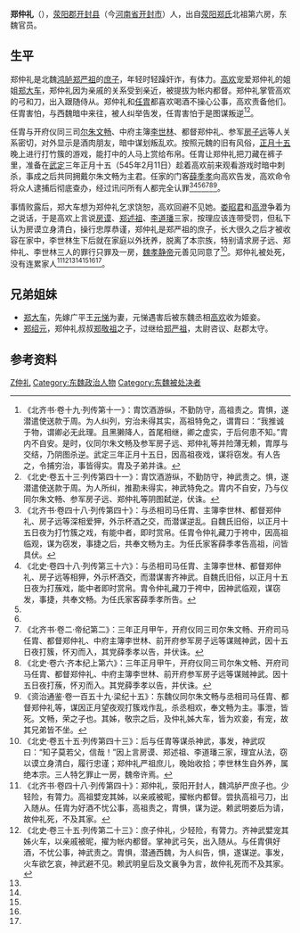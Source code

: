 '''郑仲礼'''（{{bd|？||545年||catIdx=Z}}），[[荥阳郡|荥阳郡]][[开封县|开封县]]（今[[河南省|河南省]][[开封市|开封市]]）人，出自[[荥阳郑氏|荥阳郑氏]]北祖第六房，东魏官员。

== 生平 ==
郑仲礼是北魏[[鸿胪|鸿胪]][[郑严祖|郑严祖]]的[[庶子|庶子]]，年轻时轻躁奸诈，有体力。[[高欢|高欢]]宠爱郑仲礼的姐姐[[郑大车|郑大车]]，郑仲礼因为亲戚的关系受到亲近，被提拔为帐内都督。郑仲礼掌管高欢的弓和刀，出入跟随侍从。郑仲礼和[[任胄|任胄]]都喜欢喝酒不操心公事，高欢责备他们。任胄害怕，与西魏暗中来往，被人纠举告发，任胄害怕于是图谋叛逆<ref name=autogenerated1>《北齐书·卷十九·列传第十一》：胄饮酒游纵，不勤防守，高祖责之。胄惧，遂潜遣使送款于周。为人纠列，穷治未得其实，高祖特免之，谓胄曰：“我推诚于物，谓卿必无此理。且黑獭降人，首尾相继，卿之虚实，于后何患不知。”胄内不自安。是时，仪同尔朱文畅及参军房子远、郑仲礼等并险薄无赖，胄厚与交结，乃阴图杀逆。武定三年正月十五日，因高祖夜戏，谋将窃发。有人告之，令捕穷治，事皆得实。胄及子弟并诛。 </ref><ref name=autogenerated2>《北史·卷五十三·列传第四十一》：胄饮酒游纵，不勤防守，神武责之。惧，遂潜遣使送款于周。为人所纠，推勘未得实，神武特免之。胄内不自安，乃与仪同尔朱文畅、参军房子远、郑仲礼等阴图弑逆，伏诛。</ref>。

任胄与开府仪同三司[[尔朱文畅|尔朱文畅]]、中府主簿[[李世林|李世林]]、都督郑仲礼、参军[[房子远|房子远]]等人关系密切，对外显示是酒肉朋友，暗中谋划叛乱欢。按照元魏的旧有风俗，[[正月十五|正月十五]]晚上进行打竹簇的游戏，能打中的人马上赏给布帛。任胄让郑仲礼把刀藏在裤子里，准备在[[武定_(东魏)|武定]]三年正月十五（545年2月11日）趁着高欢前来观看游戏时暗中刺杀，事成之后共同拥戴尔朱文畅为主君。任家的门客[[薛季孝|薛季孝]]向高欢告发，高欢命令将众人逮捕后彻底查办，经过讯问所有人都完全认罪<ref>《北齐书·卷四十八·列传第四十》：与丞相司马任胄、主簿李世林、都督郑仲礼、房子远等深相爱狎，外示杯酒之交，而潜谋逆乱。自魏氏旧俗，以正月十五日夜为打竹簇之戏，有能中者，即时赏帛。任胄令仲礼藏刀于袴中，因高祖临观，谋为窃发，事捷之后，共奉文畅为主。为任氏家客薛季孝告高祖，问皆具伏。</ref><ref>《北史·卷四十八·列传第三十六》：与丞相司马任胄、主簿李世林、都督郑仲礼、房子远等相狎，外示杯酒交，而潜谋害齐神武。自魏氏旧俗，以正月十五日夜为打蔟戏，能中者即时赏帛。胄令仲礼藏刀于袴中，因神武临观，谋窃发，事捷，共奉文畅。为任氏家客薛季孝所告。</ref><ref name=autogenerated1 /><ref name=autogenerated2 /><ref name=autogenerated3>《北齐书·卷二·帝纪第二》：三年正月甲午，开府仪同三司尔朱文畅、开府司马任胄、都督郑仲礼、中府主簿李世林、前开府参军房子远等谋贼神武，因十五日夜打簇，怀刃而入，其党薛季孝以告，并伏诛。</ref><ref name=autogenerated4>《北史·卷六·齐本纪上第六》：三年正月甲午，开府仪同三司尔朱文畅、开府司马任胄、都督郑仲礼、中府主簿李世林、前开府参军房子远等谋贼神武。因十五日夜打蔟，怀刃而入。其党薛季孝以告，并伏诛。</ref><ref name=autogenerated5>《资治通鉴·卷一百五十九·梁纪十五》：东魏仪同尔朱文畅与丞相司马任胄、都督郑仲礼等，谋因正月望夜观打簇戏作乱，杀丞相欢，奉文畅为主。事泄，皆死。文畅，荣之子也。其姊，敬宗之后，及仲礼姊大车，皆为欢妾，有宠，故其兄弟皆不坐。</ref>。

事情败露后，郑大车想为郑仲礼乞求饶恕，高欢回避不见她。[[娄昭君|娄昭君]]和[[高澄|高澄]]争着为之说话，于是高欢上言说[[房谟|房谟]]、[[郑述祖|郑述祖]]、[[李道璠|李道璠]]三家，按理应该连带受罚，但私下认为房谟立身清白，操行忠厚恭谨，郑仲礼是郑严祖的庶子，长大很久之后才被收容在家中，李世林生下后就在家庭以外抚养，脱离了本宗族，特别请求房子远、郑仲礼、李世林三人的罪行只罪及一房，[[魏孝静帝|魏孝静帝]]元善见同意了<ref>《北史·卷五十五·列传第四十三》：后与任胄等谋杀神武，事发，神武叹曰：“知子莫若父，信哉！”因上言房谟、郑述祖、李道璠三家，理宜从法，窃以谟立身清白，履行忠谨；郑仲礼严祖庶儿，晚始收拾；李世林生自外养，属绝本宗。三人特乞罪止一房，魏帝许焉。</ref>。郑仲礼被处死，没有连累家人<ref>《北齐书·卷四十八·列传第四十》：郑仲礼，荥阳开封人，魏鸿胪严庶子也。少轻险，有膂力。高祖嬖宠其姊，以亲戚被昵，擢帐内都督。尝执高祖弓刀，出入随从。任胄为好酒不忧公事，高祖责之，胄惧，谋为逆。赖武明娄后为请，故仲礼死，不及其家。</ref><ref>《北史·卷三十五·列传第二十三》：庶子仲礼，少轻险，有膂力。齐神武嬖宠其姊火车，以亲戚被昵，擢为帐内都督。掌神武弓矢，出入随从。与任胄俱好酒，不忧公事，神武责之。胄惧，潜通西魏，为人纠告，惧，遂谋逆。事发，火车欲乞哀，神武避不见。赖武明皇后及文襄争为言，故仲礼死而不及其家。</ref><ref name=autogenerated1 /><ref name=autogenerated2 /><ref name=autogenerated3 /><ref name=autogenerated4 /><ref name=autogenerated5 />。

==兄弟姐妹==
*[[郑大车|郑大车]]，先嫁广平王[[元悌|元悌]]为妻，元悌遇害后被东魏丞相[[高欢|高欢]]收为姬妾。
*[[郑绍元|郑绍元]]，郑仲礼叔叔[[郑敬祖|郑敬祖]]之子，过继给[[郑严祖|郑严祖]]，太尉咨议、赵郡太守。

== 参考资料 ==
{{reflist}}

[[Category:滎陽鄭氏|Z仲礼]]
[[Category:东魏政治人物|Category:东魏政治人物]]
[[Category:东魏被处决者|Category:东魏被处决者]]